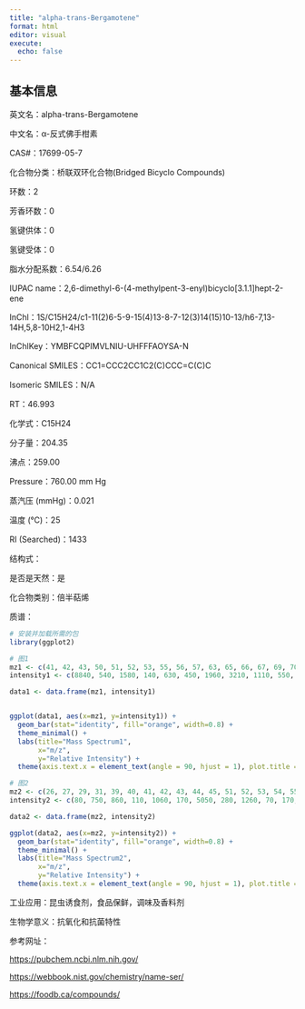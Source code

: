 ```yaml
---
title: "alpha-trans-Bergamotene"
format: html
editor: visual
execute: 
  echo: false
---
```


## 基本信息

英文名：alpha-trans-Bergamotene

中文名：α-反式佛手柑素

CAS#：17699-05-7

化合物分类：桥联双环化合物(Bridged Bicyclo Compounds)

环数：2

芳香环数：0

氢键供体：0

氢键受体：0

脂水分配系数：6.54/6.26

IUPAC name：2,6-dimethyl-6-(4-methylpent-3-enyl)bicyclo[3.1.1]hept-2-ene

InChl：1S/C15H24/c1-11(2)6-5-9-15(4)13-8-7-12(3)14(15)10-13/h6-7,13-14H,5,8-10H2,1-4H3

InChlKey：YMBFCQPIMVLNIU-UHFFFAOYSA-N

Canonical SMILES：CC1=CCC2CC1C2(C)CCC=C(C)C

Isomeric SMILES：N/A

RT：46.993

化学式：C15H24

分子量：204.35

沸点：259.00

Pressure：760.00 mm Hg

蒸汽压 (mmHg)：0.021

温度 (℃)：25

RI (Searched)：1433

结构式：

是否是天然：是

化合物类别：倍半萜烯

质谱：

```r
# 安装并加载所需的包
library(ggplot2)

# 图1
mz1 <- c(41, 42, 43, 50, 51, 52, 53, 55, 56, 57, 63, 65, 66, 67, 69, 70, 77, 78, 79, 80, 81, 82, 83, 84, 91, 92, 93, 94, 95, 97, 103, 105, 106, 107, 108, 109, 115, 117, 119, 120, 121, 122, 123, 133, 134, 135, 136, 147, 148, 161, 162, 189, 204, 205)
intensity1 <- c(8840, 540, 1580, 140, 630, 450, 1960, 3210, 1110, 550, 170, 1030, 310, 1310, 4030, 530, 3190, 750, 2860, 750, 970, 260, 200, 140, 4370, 1650, 9999, 1330, 580, 130, 300, 2590, 490, 3400, 460, 690, 200, 230, 8560, 1440, 1190, 290, 210, 480, 320, 380, 230, 260, 290, 730, 170, 330, 350, 60)

data1 <- data.frame(mz1, intensity1)


ggplot(data1, aes(x=mz1, y=intensity1)) +
  geom_bar(stat="identity", fill="orange", width=0.8) + 
  theme_minimal() + 
  labs(title="Mass Spectrum1",
       x="m/z",
       y="Relative Intensity") + 
  theme(axis.text.x = element_text(angle = 90, hjust = 1), plot.title = element_text(hjust = 0.5))  

# 图2
mz2 <- c(26, 27, 29, 31, 39, 40, 41, 42, 43, 44, 45, 51, 52, 53, 54, 55, 56, 57, 59, 63, 65, 66, 67, 68, 69, 70, 71, 73, 74, 75, 77, 78, 79, 80, 81, 82, 83, 84, 89, 91, 92, 93, 94, 95, 96, 97, 103, 104, 105, 106, 107, 108, 109, 110, 111, 112, 115, 117, 118, 119, 120, 121, 122, 123, 124, 133, 134, 135, 136, 147, 148, 149, 161, 162, 163, 189, 204, 205)
intensity2 <- c(80, 750, 860, 110, 1060, 170, 5050, 280, 1260, 70, 170, 270, 130, 940, 110, 2860, 1150, 490, 80, 80, 480, 150, 780, 210, 4600, 590, 90, 60, 50, 70, 1830, 400, 2280, 720, 880, 370, 250, 140, 100, 2250, 1310, 9999, 1380, 590, 90, 150, 120, 70, 1680, 390, 2540, 380, 780, 110, 100, 70, 110, 170, 120, 8620, 1360, 980, 320, 280, 60, 520, 280, 720, 270, 270, 200, 130, 580, 110, 60, 250, 440, 70)

data2 <- data.frame(mz2, intensity2)

ggplot(data2, aes(x=mz2, y=intensity2)) +
  geom_bar(stat="identity", fill="orange", width=0.8) + 
  theme_minimal() + 
  labs(title="Mass Spectrum2",
       x="m/z",
       y="Relative Intensity") + 
  theme(axis.text.x = element_text(angle = 90, hjust = 1), plot.title = element_text(hjust = 0.5))  

```

工业应用：昆虫诱食剂，食品保鲜，调味及香料剂

生物学意义：抗氧化和抗菌特性

参考网址：

<https://pubchem.ncbi.nlm.nih.gov/>

<https://webbook.nist.gov/chemistry/name-ser/>

<https://foodb.ca/compounds/>
